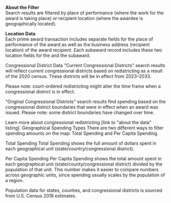 
<b>About the Filter</b><br/>
Search results are filtered by <GlossaryLink term="primary-place-of-performance" />place of performance
(where the work for the award is taking place) or <GlossaryLink term="recipient-location"> recipient location </GlossaryLink> (where the awardee is geographically located).

<b>Location Data</b><br/>
Each prime award <GlossaryLink term="transaction"/> transaction includes separate fields for the place of
performance of the award as well as the business address (recipient location) of the award recipient. 
Each <GlossaryLink term="sub-award"/> subaward record includes these two location fields for the 
<GlossaryLink term="prime-award-recipient" /> and the <GlossaryLink term="sub-award"/>subaward. 

Congressional District Data 
"Current Congressional Districts" search results will reflect current congressional districts based on redistricting as a result of the 2020 census. These districts will be in effect from 2023–2033. 

Please note: court-ordered redistricting might alter the time frame when a congressional district is in effect. 

"Original Congressional Districts" search results find spending based on the congressional district boundaries that were in effect when an award was issued. Please note: some district boundaries have changed over time. 

Learn more about congressional redistricting [link to "about the data" listing]. 
Geographical Spending Types 
There are two different ways to filter spending amounts on the map: Total Spending and Per Capita Spending. 

Total Spending 
Total Spending shows the full amount of dollars spent in each geographical unit (state/country/congressional district). 

Per Capita Spending 
Per Capita Spending shows the total amount spent in each geographical unit (state/county/congressional district) divided by the population of that unit. This number makes it easier to compare numbers across geographic units, since spending usually scales by the population of a region. 

Population data for states, counties, and congressional districts is sourced from U.S. Census 2018 estimates.


